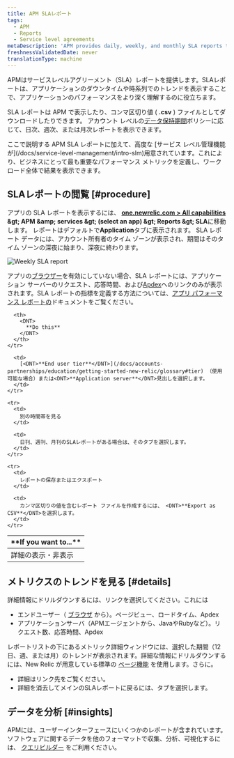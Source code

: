 ```yaml
---
title: APM SLAレポート
tags:
  - APM
  - Reports
  - Service level agreements
metaDescription: 'APM provides daily, weekly, and monthly SLA reports to view or download from the user interface.'
freshnessValidatedDate: never
translationType: machine
---
```


APMはサービスレベルアグリーメント（SLA）レポートを提供します。SLAレポートは、アプリケーションのダウンタイムや時系列でのトレンドを表示することで、アプリケーションのパフォーマンスをより深く理解するのに役立ちます。

SLA レポートは APM で表示したり、コンマ区切り値 ( <DNT>**.csv**</DNT> ) ファイルとしてダウンロードしたりできます。 アカウント レベルの[データ保持期間](/docs/subscriptions/data-retention)ポリシーに応じて、日次、週次、または月次レポートを表示できます。

<Callout variant="important">
  ここで説明する APM SLA レポートに加えて、高度な [サービス レベル管理機能 が](/docs/service-level-management/intro-slm)用意されています。これにより、ビジネスにとって最も重要なパフォーマンス メトリックを定義し、ワークロード全体で結果を表示できます。
</Callout>

## SLAレポートの閲覧 [#procedure]

アプリの SLA レポートを表示するには、 <DNT>**[one.newrelic.com > All capabilities](https://one.newrelic.com/all-capabilities) &amp;gt; APM &amp;amp; services &amp;gt; (select an app) &amp;gt; Reports &amp;gt; SLA**</DNT>に移動します。 レポートはデフォルトで<DNT>**Application**</DNT>タブに表示されます。 SLA レポート データには、アカウント所有者のタイム ゾーンが表示され、期間はそのタイム ゾーンの深夜に始まり、深夜に終わります。

<img
  title="Weekly SLA report"
  alt="Weekly SLA report"
  src="/images/apm_screenshot-crop_weekly-sla-report.webp"
/>

アプリの[ブラウザー](/docs/new-relic-browser/page-load-timing-process)を有効にしていない場合、SLA レポートには、アプリケーション サーバーのリクエスト、応答時間、および[Apdex](/docs/site/apdex-measuring-user-satisfaction)へのリンクのみが表示されます。SLA レポートの指標を定義する方法については、[アプリ パフォーマンス レポートの](/docs/apm/reports/performance-reports)ドキュメントをご覧ください。

<table>
  <thead>
    <tr>
      <th width={200}>
        <DNT>
          **If you want to...**
        </DNT>
      </th>

      <th>
        <DNT>
          **Do this**
        </DNT>
      </th>
    </tr>
  </thead>

  <tbody>
    <tr>
      <td>
        詳細の表示・非表示
      </td>

      <td>
        [<DNT>**End user tier**</DNT>](/docs/accounts-partnerships/education/getting-started-new-relic/glossary#tier) （使用可能な場合）または<DNT>**Application server**</DNT>見出しを選択します。
      </td>
    </tr>

    <tr>
      <td>
        別の時間帯を見る
      </td>

      <td>
        日刊、週刊、月刊のSLAレポートがある場合は、そのタブを選択します。
      </td>
    </tr>

    <tr>
      <td>
        レポートの保存またはエクスポート
      </td>

      <td>
        カンマ区切りの値を含むレポート ファイルを作成するには、 <DNT>**Export as CSV**</DNT>を選択します。
      </td>
    </tr>
  </tbody>
</table>

## メトリクスのトレンドを見る [#details]

詳細情報にドリルダウンするには、リンクを選択してください。これには

* エンドユーザー（ [ブラウザ](/docs/browser/new-relic-browser/welcome-new-relic-browser/new-relic-browser) から）。ページビュー、ロードタイム、Apdex
* アプリケーションサーバ（APMエージェントから、JavaやRubyなど）。リクエスト数、応答時間、Apdex

レポートリストの下にあるメトリック詳細ウィンドウには、選択した期間（12 日、週、または月）のトレンドが表示されます。詳細な情報にドリルダウンするには、New Relic が用意している標準の [ページ機能](/docs/site/standard-dashboard-features) を使用します。さらに。

* 詳細はリンク先をご覧ください。
* 詳細を消去してメインのSLAレポートに戻るには、タブを選択します。

## データを分析 [#insights]

APMには、ユーザーインターフェースにいくつかのレポートが含まれています。ソフトウェアに関するデータを他のフォーマットで収集、分析、可視化するには、 [クエリビルダー](/docs/query-your-data/explore-query-data/query-builder/introduction-query-builder) をご利用ください。
